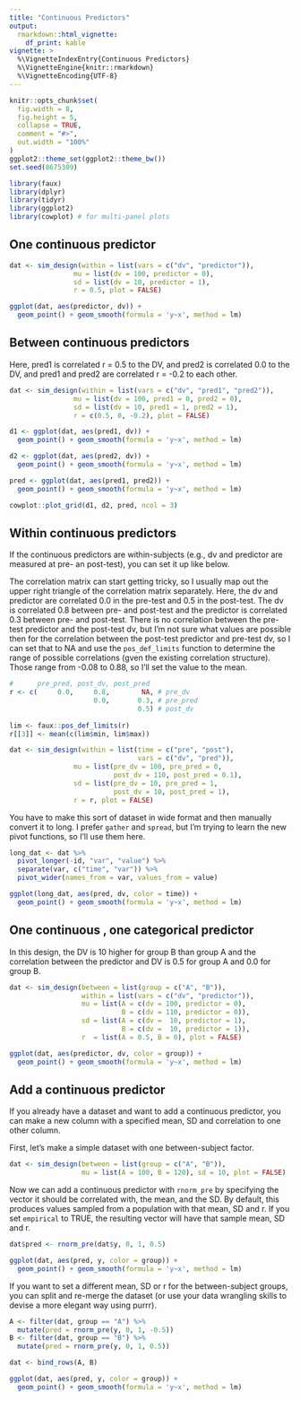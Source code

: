 ```yaml
---
title: "Continuous Predictors"
output: 
  rmarkdown::html_vignette:
    df_print: kable
vignette: >
  %\VignetteIndexEntry{Continuous Predictors}
  %\VignetteEngine{knitr::rmarkdown}
  %\VignetteEncoding{UTF-8}
---
```


```r
knitr::opts_chunk$set(
  fig.width = 8,
  fig.height = 5,
  collapse = TRUE,
  comment = "#>",
  out.width = "100%"
)
ggplot2::theme_set(ggplot2::theme_bw())
set.seed(8675309)
```

```r
library(faux)
library(dplyr)
library(tidyr)
library(ggplot2)
library(cowplot) # for multi-panel plots
```

## One continuous predictor

```r
dat <- sim_design(within = list(vars = c("dv", "predictor")),
                mu = list(dv = 100, predictor = 0),
                sd = list(dv = 10, predictor = 1),
                r = 0.5, plot = FALSE)
```


```r
ggplot(dat, aes(predictor, dv)) + 
  geom_point() + geom_smooth(formula = 'y~x', method = lm)
```

## Between continuous predictors

Here, pred1 is correlated r = 0.5 to the DV, and pred2 is correlated 0.0 to the DV, and pred1 and pred2 are correlated r = -0.2 to each other.

```r
dat <- sim_design(within = list(vars = c("dv", "pred1", "pred2")),
                mu = list(dv = 100, pred1 = 0, pred2 = 0),
                sd = list(dv = 10, pred1 = 1, pred2 = 1),
                r = c(0.5, 0, -0.2), plot = FALSE)
```


```r
d1 <- ggplot(dat, aes(pred1, dv)) + 
  geom_point() + geom_smooth(formula = 'y~x', method = lm)

d2 <- ggplot(dat, aes(pred2, dv)) + 
  geom_point() + geom_smooth(formula = 'y~x', method = lm)

pred <- ggplot(dat, aes(pred1, pred2)) + 
  geom_point() + geom_smooth(formula = 'y~x', method = lm)

cowplot::plot_grid(d1, d2, pred, ncol = 3)
```

## Within continuous predictors

If the continuous predictors are within-subjects (e.g., dv and predictor are measured at pre- an post-test), you can set it up like below. 

The correlation matrix can start getting tricky, so I usually map out the upper right triangle of the correlation matrix separately. Here, the dv and predictor are correlated 0.0 in the pre-test and 0.5 in the post-test. The dv is correlated 0.8 between pre- and post-test and the predictor is correlated 0.3 between pre- and post-test. There is no correlation between the pre-test predictor and the post-test dv, but I'm not sure what values are possible then for the correlation between the post-test predictor and pre-test dv, so I can set that to NA and use the `pos_def_limits` function to determine the range of possible correlations (gven the existing correlation structure). Those range from -0.08 to 0.88, so I'll set the value to the mean.

```r
#      pre_pred, post_dv, post_pred
r <- c(     0.0,     0.8,        NA, # pre_dv
                     0.0,       0.3, # pre_pred
                                0.5) # post_dv
                                        
lim <- faux::pos_def_limits(r)
r[[3]] <- mean(c(lim$min, lim$max))

dat <- sim_design(within = list(time = c("pre", "post"),
                                vars = c("dv", "pred")),
                mu = list(pre_dv = 100, pre_pred = 0, 
                          post_dv = 110, post_pred = 0.1),
                sd = list(pre_dv = 10, pre_pred = 1,
                          post_dv = 10, post_pred = 1),
                r = r, plot = FALSE)
```

You have to make this sort of dataset in wide format and then manually convert it to long. I prefer `gather` and `spread`, but I'm trying to learn the new pivot functions, so I'll use them here.

```r
long_dat <- dat %>%
  pivot_longer(-id, "var", "value") %>%
  separate(var, c("time", "var")) %>%
  pivot_wider(names_from = var, values_from = value)
```


```r
ggplot(long_dat, aes(pred, dv, color = time)) +
  geom_point() + geom_smooth(formula = 'y~x', method = lm)
```


## One continuous , one categorical predictor

In this design, the DV is 10 higher for group B than group A and the correlation between the predictor and DV is 0.5 for group A and 0.0 for group B.

```r
dat <- sim_design(between = list(group = c("A", "B")),
                  within = list(vars = c("dv", "predictor")),
                  mu = list(A = c(dv = 100, predictor = 0),
                            B = c(dv = 110, predictor = 0)),
                  sd = list(A = c(dv =  10, predictor = 1),
                            B = c(dv =  10, predictor = 1)),
                  r  = list(A = 0.5, B = 0), plot = FALSE)
```


```r
ggplot(dat, aes(predictor, dv, color = group)) + 
  geom_point() + geom_smooth(formula = 'y~x', method = lm)
```


## Add a continuous predictor 

If you already have a dataset and want to add a continuous predictor, you can make a new column with a specified mean, SD and correlation to one other column.

First, let's make a simple dataset with one between-subject factor.

```r
dat <- sim_design(between = list(group = c("A", "B")), 
                  mu = list(A = 100, B = 120), sd = 10, plot = FALSE)
```

Now we can add a continuous predictor with `rnorm_pre` by specifying the vector it should be correlated with, the mean, and the SD. By default, this produces values sampled from a population with that mean, SD and r. If you set `empirical` to TRUE, the resulting vector will have that sample mean, SD and r.

```r
dat$pred <- rnorm_pre(dat$y, 0, 1, 0.5)
```


```r
ggplot(dat, aes(pred, y, color = group)) +
  geom_point() + geom_smooth(formula = 'y~x', method = lm)
```

If you want to set a different mean, SD or r for the between-subject groups, you can split and re-merge the dataset (or use your data wrangling skills to devise a more elegant way using purrr).

```r
A <- filter(dat, group == "A") %>%
  mutate(pred = rnorm_pre(y, 0, 1, -0.5))
B <- filter(dat, group == "B") %>%
  mutate(pred = rnorm_pre(y, 0, 1, 0.5))

dat <- bind_rows(A, B)
```


```r
ggplot(dat, aes(pred, y, color = group)) +
  geom_point() + geom_smooth(formula = 'y~x', method = lm)
```

